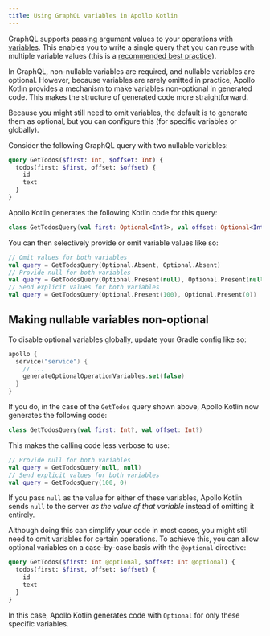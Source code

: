 ```yaml
---
title: Using GraphQL variables in Apollo Kotlin
---
```


GraphQL supports passing argument values to your operations with [variables](https://graphql.org/graphql-js/passing-arguments/). This enables you to write a single query that you can reuse with multiple variable values (this is a [recommended best practice](/react/data/operation-best-practices/#use-variables-to-provide-graphql-arguments)).

In GraphQL, non-nullable variables are required, and nullable variables are optional. However, because variables are rarely omitted in practice, Apollo Kotlin provides a mechanism to make variables non-optional in generated code. This makes the structure of generated code more straightforward.

Because you might still need to omit variables, the default is to generate them as optional, but you can configure this (for specific variables or globally).

Consider the following GraphQL query with two nullable variables:

```graphql
query GetTodos($first: Int, $offset: Int) {
  todos(first: $first, offset: $offset) {
    id
    text
  }
}
```

Apollo Kotlin generates the following Kotlin code for this query:

```kotlin
class GetTodosQuery(val first: Optional<Int?>, val offset: Optional<Int?>)
```

You can then selectively provide or omit variable values like so:

```kotlin
// Omit values for both variables
val query = GetTodosQuery(Optional.Absent, Optional.Absent)
// Provide null for both variables
val query = GetTodosQuery(Optional.Present(null), Optional.Present(null))
// Send explicit values for both variables
val query = GetTodosQuery(Optional.Present(100), Optional.Present(0))
```

## Making nullable variables non-optional

To disable optional variables globally, update your Gradle config like so:

```kotlin
apollo {
  service("service") {
    // ...
    generateOptionalOperationVariables.set(false)
  }
}
```

If you do, in the case of the `GetTodos` query shown above, Apollo Kotlin now generates the following code:

```kotlin
class GetTodosQuery(val first: Int?, val offset: Int?)
```

This makes the calling code less verbose to use:

```kotlin
// Provide null for both variables
val query = GetTodosQuery(null, null)
// Send explicit values for both variables
val query = GetTodosQuery(100, 0)
```

If you pass `null` as the value for either of these variables, Apollo Kotlin sends `null` to the server _as the value of that variable_ instead of omitting it entirely.

Although doing this can simplify your code in most cases, you might still need to omit variables for certain operations. To achieve this, you can allow optional variables on a case-by-case basis with the `@optional` directive:

```graphql {1}
query GetTodos($first: Int @optional, $offset: Int @optional) {
  todos(first: $first, offset: $offset) {
    id
    text
  }
}
```

In this case, Apollo Kotlin generates code with `Optional` for only these specific variables.
